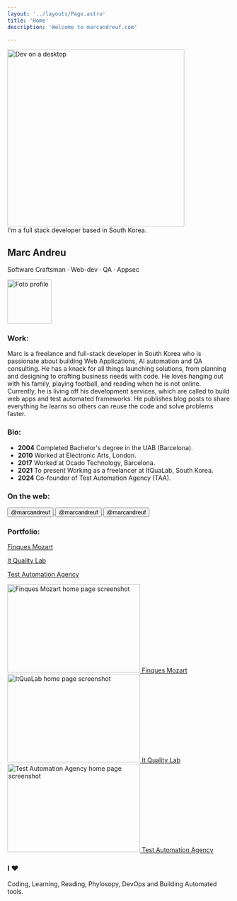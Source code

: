```yaml
---
layout: '../layouts/Page.astro'
title: 'Home'
description: 'Welcome to marcandreuf.com'

---
```



<section class="flex flex-col w-full items-center justify-center">
    <div class="flex flex-col w-full gap-2">
        <div class="flex flex-col gap-1 items-center">
            <Image class="rounded-3xl border-2 border-white" src={heroImg} alt="Dev on a desktop" height="400" />
        </div>
        <div  class="text-md text-center bg-lightBeig py-2 px-auto rounded-md dark:bg-zinc-700">I'm a full stack developer based in South Korea.</div>
        <div class="flex flex-row justify-between sm:mt-5 md:mt-8 items-center gap-1">
            <div>
                <h1 class="text-4xl font-bold m-0">Marc Andreu</h1>
                <p class="m-0 font-semibold text-md ">Software Craftsman · Web-dev · QA · Appsec</p>
            </div>
            <div>
                <Image class="rounded-full border-2 m-0 border-white" src={profile} alt="Foto profile" width="100" />
            </div>
        </div>
    </div>

</section>     


### Work: 
Marc is a freelance and full-stack developer in South Korea who is passionate about building Web Applications, AI automation and QA consulting. He has a knack for all things launching solutions, from planning and designing to crafting business needs with code. He loves hanging out with his family, playing football, and reading when he is not online. Currently, he is living off his development services, which are called to build web apps and test automated frameworks. He publishes blog posts to share everything he learns so others can reuse the code and solve problems faster. 


### Bio:

* **2004** Completed Bachelor's degree in the UAB (Barcelona).
* **2010** Worked at Electronic Arts, London.
* **2017** Worked at Ocado Technology, Barcelona.
* **2021** To present Working as a freelancer at ItQuaLab, South Korea.
* **2024** Co-founder of Test Automation Agency (TAA).



### On the web: 

<a href="https://github.com/marcandreuf" target="_blank" class="no-underline hover:no-underline visited:text-inherit">
    <button class="flex flex-row items-center justify-center mt-2 gap-2 text-teal-600 hover:bg-teal-50 dark:text-teal-200 dark:hover:bg-links-hoverGreen p-2 rounded-lg">
        <Icon name="mdi:github" size={32} /><span class="font-bold text-lg ">@marcandreuf</span>
    </button>
</a>
<a href="https://www.linkedin.com/in/marcandreuf/" target="_blank" class="no-underline hover:no-underline visited:text-inherit">
    <button class="flex flex-row items-center justify-center mt-2 gap-2 text-teal-600 hover:bg-teal-50 dark:text-teal-200 dark:hover:bg-links-hoverGreen p-2 rounded-lg">
        <Icon name="mdi:linkedin" size={32} /><span class="font-bold text-lg ">@marcandreuf</span>
    </button>
</a>
<a href="https://x.com/marcandreuf" target="_blank" class="no-underline hover:no-underline visited:text-inherit">
    <button class="flex flex-row items-center justify-center mt-2 gap-2 text-teal-600 hover:bg-teal-50 dark:text-teal-200 dark:hover:bg-links-hoverGreen p-2 rounded-lg">
        <Icon name="mdi:twitter" size={32} /><span class="font-bold text-lg ">@marcandreuf</span>
    </button>
</a>

### Portfolio:
<div class="grid md:grid-cols-3 gap-2 mt-4 justify-center items-center">    
    <div class="hidden md:flex justify-center items-center">
        <a href="https://www.gestio-mozart.com" target="_blank" 
        class="hover:no-underline hover:text-inherit no-underline text-sm ">
            <p class="my-1">Finques Mozart</p>
        </a>
    </div>
    <div class="hidden md:flex justify-center items-center">
        <a href="https://www.itqualab.com" target="_blank" 
        class="hover:no-underline hover:text-inherit no-underline text-sm ">
            <p class="my-1">It Quality Lab</p>           
        </a>
    </div>
    <div class="hidden md:flex justify-center items-center">
        <a href="https://testautomationagency.com/" target="_blank" 
        class="hover:no-underline hover:text-inherit no-underline text-sm">
            <p class="my-1">Test Automation Agency</p>                    
        </a>
    </div>
    <div class="flex">
        <a href="https://www.gestio-mozart.com" target="_blank" 
        class="hover:no-underline hover:text-inherit no-underline ">            
            <Image class="rounded-md m-0 w-full object-contain" src={gmHomePage} 
            alt="Finques Mozart home page screenshot" width="300" height="200" />
            <span class="flex md:hidden my-1 text-xs justify-center">Finques Mozart</span>
        </a>    
    </div>
    <div class="flex">
        <a href="https://www.itqualab.com" target="_blank" 
        class="hover:no-underline hover:text-inherit no-underline ">            
            <Image class="rounded-md m-0 w-full object-contain" src={itqualabHomePage} 
            alt="ItQuaLab home page screenshot" width="300" height="200" />
            <span class="flex md:hidden my-1 text-xs justify-center">It Quality Lab</span>
        </a>    
    </div>
    <div class="flex">
        <a href="https://testautomationagency.com/" target="_blank" 
        class="hover:no-underline hover:text-inherit no-underline ">            
            <Image class="rounded-md m-0 w-full object-contain " src={taaHomePage} 
            alt="Test Automation Agency home page screenshot" width="300" height="200" />
            <span class="flex md:hidden my-1 text-xs justify-center">Test Automation Agency</span>           
        </a>
    </div>
</div>

### I ♥

Coding, Learning, Reading, Phylosopy, DevOps and Building Automated tools.
